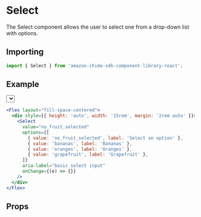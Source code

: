 

<Meta of={SelectStories} />

# Select

The Select component allows the user to select one from a drop-down list with options.

## Importing

```javascript
import { Select } from 'amazon-chime-sdk-component-library-react';
```

## Example

<ThemeProvider theme={lightTheme}>
  <GlobalStyles />
  <Canvas>
    <Flex layout="fill-space-centered">
      <div style={{ height: 'auto', width: '15rem', margin: '2rem auto' }}>
        <Select
          value="no_fruit_selected"
          options={[
            { value: 'no_fruit_selected', label: 'Select an option' },
            { value: 'bananas', label: 'Bananas' },
            { value: 'oranges', label: 'Oranges' },
            { value: 'grapefruit', label: 'Grapefruit' },
          ]}
          aria-label="basic select input"
          onChange={(e) => {}}
        />
      </div>
    </Flex>
  </Canvas>
</ThemeProvider>

```jsx
<Flex layout="fill-space-centered">
  <div style={{ height: 'auto', width: '15rem', margin: '2rem auto' }}>
    <Select
      value="no_fruit_selected"
      options={[
        { value: 'no_fruit_selected', label: 'Select an option' },
        { value: 'bananas', label: 'Bananas' },
        { value: 'oranges', label: 'Oranges' },
        { value: 'grapefruit', label: 'Grapefruit' },
      ]}
      aria-label="basic select input"
      onChange={(e) => {}}
    />
  </div>
</Flex>
```

## Props

<ArgTypes of={Select} />
